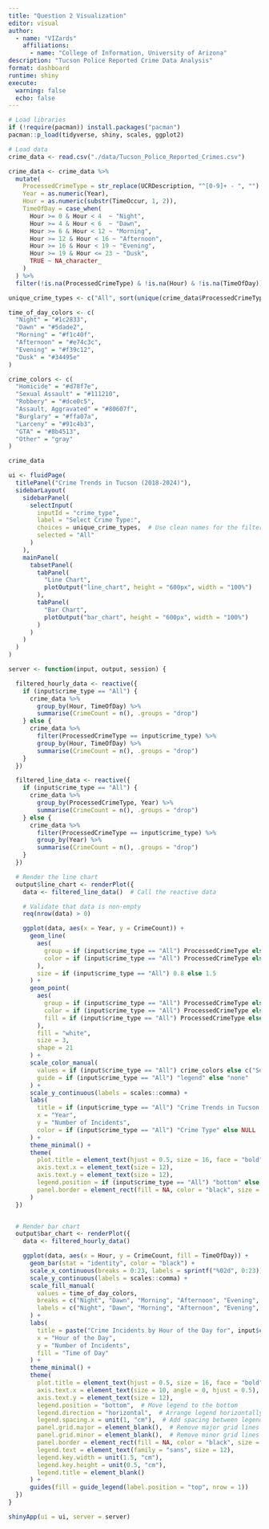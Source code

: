 ```yaml
---
title: "Question 2 Visualization"
editor: visual
author: 
  - name: "VIZards"
    affiliations:
      - name: "College of Information, University of Arizona"
description: "Tucson Police Reported Crime Data Analysis"
format: dashboard
runtime: shiny
execute:
  warning: false
  echo: false
---
```



```r
# Load libraries
if (!require(pacman)) install.packages("pacman")
pacman::p_load(tidyverse, shiny, scales, ggplot2)

```

```r
# Load data
crime_data <- read.csv("./data/Tucson_Police_Reported_Crimes.csv")

crime_data <- crime_data %>%
  mutate(
    ProcessedCrimeType = str_replace(UCRDescription, "^[0-9]+ - ", "") %>% str_to_title(),
    Year = as.numeric(Year),
    Hour = as.numeric(substr(TimeOccur, 1, 2)),
    TimeOfDay = case_when(
      Hour >= 0 & Hour < 4  ~ "Night",
      Hour >= 4 & Hour < 6  ~ "Dawn",
      Hour >= 6 & Hour < 12 ~ "Morning",
      Hour >= 12 & Hour < 16 ~ "Afternoon",
      Hour >= 16 & Hour < 19 ~ "Evening",
      Hour >= 19 & Hour <= 23 ~ "Dusk",
      TRUE ~ NA_character_
    )
  ) %>%
  filter(!is.na(ProcessedCrimeType) & !is.na(Hour) & !is.na(TimeOfDay))

unique_crime_types <- c("All", sort(unique(crime_data$ProcessedCrimeType)))

time_of_day_colors <- c(
  "Night" = "#1c2833",
  "Dawn" = "#5dade2",
  "Morning" = "#f1c40f",
  "Afternoon" = "#e74c3c",
  "Evening" = "#f39c12",
  "Dusk" = "#34495e"
)

crime_colors <- c(
  "Homicide" = "#d78f7e",
  "Sexual Assault" = "#111210",
  "Robbery" = "#dce0c5",
  "Assault, Aggravated" = "#80607f",
  "Burglary" = "#ffa07a",
  "Larceny" = "#91c4b3",
  "GTA" = "#8b4513",
  "Other" = "gray"
)

crime_data
```

```r
ui <- fluidPage(
  titlePanel("Crime Trends in Tucson (2018-2024)"),
  sidebarLayout(
    sidebarPanel(
      selectInput(
        inputId = "crime_type",
        label = "Select Crime Type:",
        choices = unique_crime_types,  # Use clean names for the filter
        selected = "All"
      )
    ),
    mainPanel(
      tabsetPanel(
        tabPanel(
          "Line Chart",
          plotOutput("line_chart", height = "600px", width = "100%")
        ),
        tabPanel(
          "Bar Chart",
          plotOutput("bar_chart", height = "600px", width = "100%")
        )
      )
    )
  )
)
```

```r
server <- function(input, output, session) {

  filtered_hourly_data <- reactive({
    if (input$crime_type == "All") {
      crime_data %>%
        group_by(Hour, TimeOfDay) %>%
        summarise(CrimeCount = n(), .groups = "drop")
    } else {
      crime_data %>%
        filter(ProcessedCrimeType == input$crime_type) %>%
        group_by(Hour, TimeOfDay) %>%
        summarise(CrimeCount = n(), .groups = "drop")
    }
  })

  filtered_line_data <- reactive({
    if (input$crime_type == "All") {
      crime_data %>%
        group_by(ProcessedCrimeType, Year) %>%
        summarise(CrimeCount = n(), .groups = "drop")
    } else {
      crime_data %>%
        filter(ProcessedCrimeType == input$crime_type) %>%
        group_by(Year) %>%
        summarise(CrimeCount = n(), .groups = "drop")
    }
  })

  # Render the line chart
  output$line_chart <- renderPlot({
    data <- filtered_line_data()  # Call the reactive data

    # Validate that data is non-empty
    req(nrow(data) > 0)

    ggplot(data, aes(x = Year, y = CrimeCount)) +
      geom_line(
        aes(
          group = if (input$crime_type == "All") ProcessedCrimeType else NULL,
          color = if (input$crime_type == "All") ProcessedCrimeType else "Selected"
        ),
        size = if (input$crime_type == "All") 0.8 else 1.5
      ) +
      geom_point(
        aes(
          group = if (input$crime_type == "All") ProcessedCrimeType else NULL,
          color = if (input$crime_type == "All") ProcessedCrimeType else "Selected",
          fill = if (input$crime_type == "All") ProcessedCrimeType else "Selected"
        ),
        fill = "white",
        size = 3,
        shape = 21
      ) +
      scale_color_manual(
        values = if (input$crime_type == "All") crime_colors else c("Selected" = "red"),
        guide = if (input$crime_type == "All") "legend" else "none"
      ) +
      scale_y_continuous(labels = scales::comma) +
      labs(
        title = if (input$crime_type == "All") "Crime Trends in Tucson (2018-2024)" else paste(input$crime_type, "Trend"),
        x = "Year",
        y = "Number of Incidents",
        color = if (input$crime_type == "All") "Crime Type" else NULL
      ) +
      theme_minimal() +
      theme(
        plot.title = element_text(hjust = 0.5, size = 16, face = "bold"),
        axis.text.x = element_text(size = 12),
        axis.text.y = element_text(size = 12),
        legend.position = if (input$crime_type == "All") "bottom" else "none",
        panel.border = element_rect(fill = NA, color = "black", size = 1)
      )
  })


  # Render bar chart
  output$bar_chart <- renderPlot({
    data <- filtered_hourly_data()

    ggplot(data, aes(x = Hour, y = CrimeCount, fill = TimeOfDay)) +
      geom_bar(stat = "identity", color = "black") +
      scale_x_continuous(breaks = 0:23, labels = sprintf("%02d", 0:23)) +  # Format X-axis as 2 digits
      scale_y_continuous(labels = scales::comma) +
      scale_fill_manual(
        values = time_of_day_colors,
        breaks = c("Night", "Dawn", "Morning", "Afternoon", "Evening", "Dusk"),  # Format legend order
        labels = c("Night", "Dawn", "Morning", "Afternoon", "Evening", "Dusk")  # Label them explicitly
      ) +
      labs(
        title = paste("Crime Incidents by Hour of the Day for", input$crime_type),
        x = "Hour of the Day",
        y = "Number of Incidents",
        fill = "Time of Day"
      ) +
      theme_minimal() +
      theme(
        plot.title = element_text(hjust = 0.5, size = 16, face = "bold"),
        axis.text.x = element_text(size = 10, angle = 0, hjust = 0.5),
        axis.text.y = element_text(size = 12),
        legend.position = "bottom",  # Move legend to the bottom
        legend.direction = "horizontal",  # Arrange legend horizontally
        legend.spacing.x = unit(1, "cm"),  # Add spacing between legend items
        panel.grid.major = element_blank(),  # Remove major grid lines
        panel.grid.minor = element_blank(),  # Remove minor grid lines
        panel.border = element_rect(fill = NA, color = "black", size = 1),
        legend.text = element_text(family = "sans", size = 12),
        legend.key.width = unit(1.5, "cm"),
        legend.key.height = unit(0.5, "cm"),
        legend.title = element_blank()
      ) +
      guides(fill = guide_legend(label.position = "top", nrow = 1))
  })
}

shinyApp(ui = ui, server = server)
```